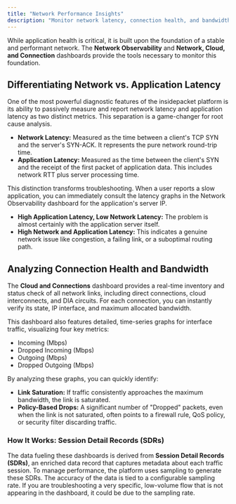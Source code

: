 ```yaml
---
title: "Network Performance Insights"
description: "Monitor network latency, connection health, and bandwidth utilization to differentiate between network and application issues."
---
```


While application health is critical, it is built upon the foundation of a stable and performant network. The **Network Observability** and **Network, Cloud, and Connection** dashboards provide the tools necessary to monitor this foundation.

## Differentiating Network vs. Application Latency

One of the most powerful diagnostic features of the insidepacket platform is its ability to passively measure and report network latency and application latency as two distinct metrics. This separation is a game-changer for root cause analysis.

- **Network Latency:** Measured as the time between a client's TCP SYN and the server's SYN-ACK. It represents the pure network round-trip time.
- **Application Latency:** Measured as the time between the client's SYN and the receipt of the first packet of application data. This includes network RTT plus server processing time.

This distinction transforms troubleshooting. When a user reports a slow application, you can immediately consult the latency graphs in the Network Observability dashboard for the application's server IP.

- **High Application Latency, Low Network Latency:** The problem is almost certainly with the application server itself.
- **High Network and Application Latency:** This indicates a genuine network issue like congestion, a failing link, or a suboptimal routing path.

## Analyzing Connection Health and Bandwidth

The **Cloud and Connections** dashboard provides a real-time inventory and status check of all network links, including direct connections, cloud interconnects, and DIA circuits. For each connection, you can instantly verify its state, IP interface, and maximum allocated bandwidth.

This dashboard also features detailed, time-series graphs for interface traffic, visualizing four key metrics:

- Incoming (Mbps)
- Dropped Incoming (Mbps)
- Outgoing (Mbps)
- Dropped Outgoing (Mbps)

By analyzing these graphs, you can quickly identify:

- **Link Saturation:** If traffic consistently approaches the maximum bandwidth, the link is saturated.
- **Policy-Based Drops:** A significant number of "Dropped" packets, even when the link is not saturated, often points to a firewall rule, QoS policy, or security filter discarding traffic.

### How It Works: Session Detail Records (SDRs)

The data fueling these dashboards is derived from **Session Detail Records (SDRs)**, an enriched data record that captures metadata about each traffic session. To manage performance, the platform uses sampling to generate these SDRs. The accuracy of the data is tied to a configurable sampling rate. If you are troubleshooting a very specific, low-volume flow that is not appearing in the dashboard, it could be due to the sampling rate.
